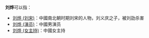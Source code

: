 {{不是|劉曄|刘桦}}

'''刘烨'''可以指：

* [[刘烨_(刘宋)|刘烨 (刘宋)]]：中國南北朝时期刘宋的人物，刘义庆之子，被刘劭杀害
* [[刘烨_(演员)|刘烨 (演员)]]：中國男演员
* [[刘烨_(女主持)|刘烨 (女主持)]]：中國女主持

{{消歧义|Y烨|Cat=二字刘姓人名消歧义}}